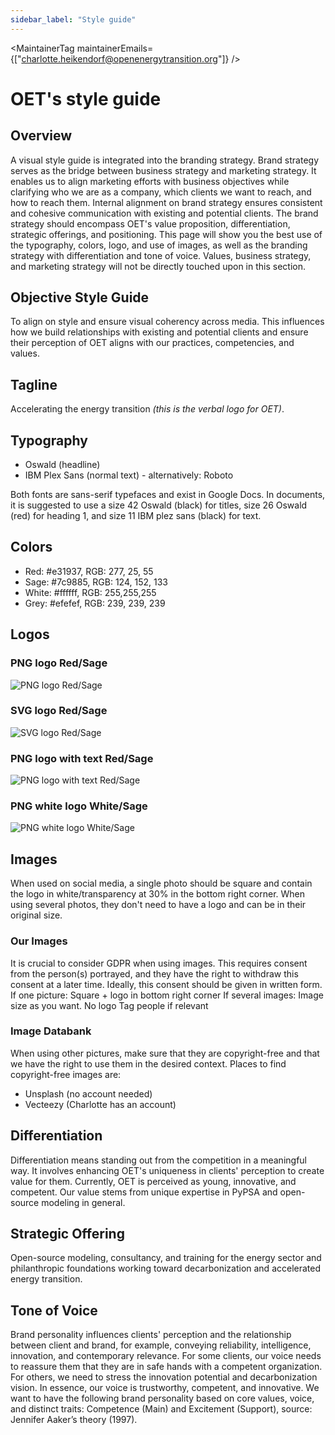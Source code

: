 ```yaml
---
sidebar_label: "Style guide"
---
```



<MaintainerTag maintainerEmails={["charlotte.heikendorf@openenergytransition.org"]} />

# OET's style guide
<ControlledDocBanner />

## Overview
A visual style guide is integrated into the branding strategy. Brand strategy serves as the bridge between business strategy and marketing strategy. It enables us to align marketing efforts with business objectives while clarifying who we are as a company, which clients we want to reach, and how to reach them. Internal alignment on brand strategy ensures consistent and cohesive communication with existing and potential clients. The brand strategy should encompass OET's value proposition, differentiation, strategic offerings, and positioning.
This page will show you the best use of the typography, colors, logo, and use of images, as well as the branding strategy with differentiation and tone of voice. Values, business strategy, and marketing strategy will not be directly touched upon in this section.

## Objective Style Guide
To align on style and ensure visual coherency across media. This influences how we build relationships with existing and potential clients and ensure their perception of OET aligns with our practices, competencies, and values.

## Tagline
Accelerating the energy transition *(this is the verbal logo for OET)*.


## Typography
- Oswald (headline)
- IBM Plex Sans (normal text) - alternatively: Roboto


Both fonts are sans-serif typefaces and exist in Google Docs.
In  documents, it is suggested to use a size 42 Oswald (black) for titles, size 26 Oswald (red) for heading 1, and size 11 IBM plez sans (black) for text.

## Colors
- Red: #e31937, RGB: 277, 25, 55
- Sage: #7c9885, RGB: 124, 152, 133
- White: #ffffff, RGB: 255,255,255
- Grey: #efefef, RGB: 239, 239, 239

## Logos

### PNG logo Red/Sage
![PNG logo Red/Sage](/img/oet_standard_red_png.png)

### SVG logo Red/Sage
![SVG logo Red/Sage](/img/oet_standard_red_svg.svg)

### PNG logo with text Red/Sage
![PNG logo with text Red/Sage](/img/oet_standard_text_red.png)

### PNG white logo White/Sage
![PNG white logo White/Sage](/img/oet_white_png.png)

## Images
When used on social media, a single photo should be square and contain the logo in white/transparency at 30% in the bottom right corner. When using several photos, they don't need to have a logo and can be in their original size.

### Our Images

It is crucial to consider GDPR when using images. This requires consent from the person(s) portrayed, and they have the right to withdraw this consent at a later time. Ideally, this consent should be given in written form.
If one picture: Square + logo in bottom right corner
If several images: Image size as you want. No logo
Tag people if relevant

### Image Databank

When using other pictures, make sure that they are copyright-free and that we have the right to use them in the desired context. Places to find copyright-free images are:
- Unsplash (no account needed)
- Vecteezy (Charlotte has an account)


## Differentiation
Differentiation means standing out from the competition in a meaningful way. It involves enhancing OET's uniqueness in clients' perception to create value for them. Currently, OET is perceived as young, innovative, and competent. Our value stems from unique expertise in PyPSA and open-source modeling in general.

## Strategic Offering
Open-source modeling, consultancy, and training for the energy sector and philanthropic foundations working toward decarbonization and accelerated energy transition.

## Tone of Voice
Brand personality influences clients' perception and the relationship between client and brand, for example, conveying reliability, intelligence, innovation, and contemporary relevance. For some clients, our voice needs to reassure them that they are in safe hands with a competent organization. For others, we need to stress the innovation potential and decarbonization vision. In essence, our voice is trustworthy, competent, and innovative. We want to have the following brand personality based on core values, voice, and distinct traits: Competence (Main) and Excitement (Support), source: Jennifer Aaker’s theory (1997).


